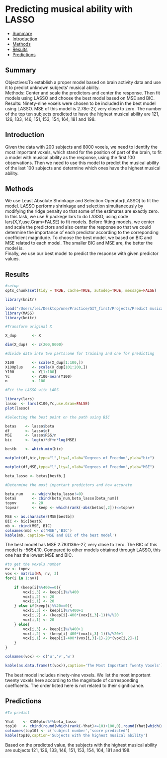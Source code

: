 
# Predicting musical ability with LASSO
* [Summary](#summary)
* [Introduction](#introduction)
* [Methods](#methods)
* [Results](#results)
* [Predictions](#predictions)


## Summary    
Objectives:To establish a proper model based on brain activity data and use it to predict unknown subjects' musical ability.    
Methods: Center and scale the predictors and center the response. Then fit models using LASSO and choose the best model based on MSE and BIC.     
Results: Ninety-nine voxels were chosen to be included in the best model using LASSO. MSE of this model is 2.78e-27, very close to zero. The number of the top ten subjects predicted to have the highest musical ability are 121, 126, 133, 146, 151, 153, 154, 164, 181 and 198.  

## Introduction  
Given the data with 200 subjects and 8000 voxels, we need to identify the most important voxels, which stand for the position of part of the brain, to fit a model with musical ability as the response, using the first 100 observations. Then we need to use this model to predict the musical ability of the last 100 subjects and determine which ones have the highest musical ability.

## Methods  
We use Least Absolute Shrinkage and Selection Operator(LASSO) to fit the model. LASSO performs shrinkage and selection simultaneously by modifying the ridge penalty so that some of the estimates are exactly zero.
In this task, we use R packege lars to do LASSO, using code lars(X,Y,use.Gram=FALSE) to fit models. Before fitting models, we center and scale the predictors and also center the response so that we could determine the importance of each predictor according to the correponding coefficient magnitude. To choose the best model, we based on BIC and MSE related to each model. The smaller BIC and MSE are, the better the model is.    
Finally, we use our best model to predict the response with given predictor values.

## Results

```r
#setup
opts_chunk$set(tidy = TRUE, cache=TRUE, autodep=TRUE, message=FALSE)
```


```r
library(knitr)

load("/Users/lei/Desktop/one/Practice/GIT_first/Projects/Predict musical ability with LASSO/C1.RData")
library(MASS)
library(knitr)

#Transform original X

X_dup       <- X

dim(X_dup)  <- c(200,8000)

#divide data into two parts:one for training and one for predicting

X100        <- scale(X_dup[1:100,])
X100plus    <- scale(X_dup[101:200,])
Y100        <- Y[1:100]
Yc          <- Y100-mean(Y100)
n           <- 100

#Fit the LASSO with LARS

library(lars)
lasso  <- lars(X100,Yc,use.Gram=FALSE)
plot(lasso)

#Selecting the best point on the path using BIC

betas    <- lasso$beta
df       <- lasso$df
MSE      <- lasso$RSS/n
bic      <- log(n)*df+n*log(MSE)

bestb    <- which.min(bic)

matplot(df,bic,type="l",lty=1,xlab="Degrees of Freedom",ylab="bic")

matplot(df,MSE,type="l",lty=1,xlab="Degrees of Freedom",ylab="MSE")

beta_lasso <- betas[bestb,]

#Determine the most important predictors and how accurate

beta_num    <- which(beta_lasso!=0)
betas       <- cbind(beta_num,beta_lasso[beta_num])
topnv       <- 20
topvar      <- keep <- which(rank(-abs(betas[,2]))<=topnv)

```
    
```r
MSE <- as.character(MSE[bestb])
BIC <- bic[bestb]
mb <- cbind(MSE, BIC)
colnames(mb) <- c('MSE','BIC')
kable(mb, caption='MSE and BIC of the best model')
```

The best model has MSE 2.783136e-27, very close to zero. The BIC of this model is -5654.10. Compared to other models obtained through LASSO, this one has the lowest MSE and BIC.

```r
#to get the voxels number
nv <- topnv
vox <- matrix(NA, nv, 3)
for(i in 1:nv){
    
    if (keep[i]%%400==0){
        vox[i,3] <- keep[i]%/%400
        vox[i,2] <- 20
        vox[i,1] <- 20
    } else if(keep[i]%%20==0){
        vox[i,3] <- keep[i]%/%400+1
        vox[i,2] <- (keep[i]-400*(vox[i,3]-1))%/%20
        vox[i,1] <- 20
    } else{
        vox[i,3] <- keep[i]%/%400+1
        vox[i,2] <- (keep[i]-400*(vox[i,3]-1))%/%20+1
        vox[i,1] <- keep[i]-400*(vox[i,3]-1)-20*(vox[i,2]-1)
    }
}

colnames(vox) <- c('u','v','w')

kable(as.data.frame(t(vox)),caption='The Most Important Twenty Voxels')
```

The best model includes ninety-nine voxels. We list the most important twenty voxels here according to the magnitude of corresponding coefficents. The order listed here is not related to their significance. 

## Predictions

```r
#To predict 

Yhat    <- X100plus%*%beta_lasso
top10   <- cbind(round(which(rank(-Yhat)<=10)+100,0),round(Yhat[which(rank(-Yhat)<=10)],4))
colnames(top10) <- c('subject number','score predicted')
kable(top10,caption='Subjects with the highest musical ability')
```

Based on the predicted value, the subjects with the highest musical ability are subjects 121, 126, 133, 146, 151, 153, 154, 164, 181 and 198.
